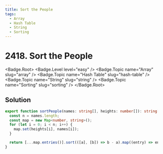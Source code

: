 ```yaml
---
title: Sort the People
tags:
  - Array
  - Hash Table
  - String
  - Sorting
---
```


# 2418. Sort the People

<Badge.Root>
  <Badge.Level level="easy" />
  <Badge.Topic name="Array" slug="array" />
  <Badge.Topic name="Hash Table" slug="hash-table" />
  <Badge.Topic name="String" slug="string" />
  <Badge.Topic name="Sorting" slug="sorting" />
</Badge.Root>

## Solution

```typescript filename="solution.ts" copy
export function sortPeople(names: string[], heights: number[]): string[] {
  const n = names.length;
  const map = new Map<number, string>();
  for (let i = 0; i < n; i++) {
    map.set(heights[i], names[i]);
  }

  return [...map.entries()].sort(([a], [b]) => b - a).map((entry) => entry[1]);
}
```

<ProblemLink
  codingSite="leetcode"
  href="https://leetcode.com/problems/sort-the-people"
  title="Sort the People"
/>
